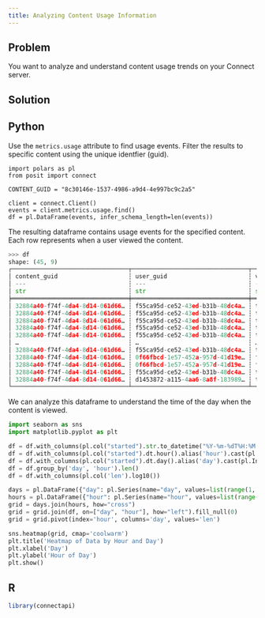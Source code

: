 ```yaml
---
title: Analyzing Content Usage Information
---
```


## Problem

You want to analyze and understand content usage trends on your Connect server.

## Solution

:::{.panel-tabset group="language"}

## Python

Use the `metrics.usage` attribute to find usage events. Filter the results to specific content using the unique identfier (guid).

```.python
import polars as pl
from posit import connect

CONTENT_GUID = "8c30146e-1537-4986-a9d4-4e997bc9c2a5"

client = connect.Client()
events = client.metrics.usage.find()
df = pl.DataFrame(events, infer_schema_length=len(events))
```

The resulting dataframe contains usage events for the specified content. Each row represents when a user viewed the content.

```python
>>> df
shape: (45, 9)
┌─────────────────────────────────┬─────────────────────────────────┬─────────────┬──────────────┬───┬──────────────────────┬──────────────────────┬──────────────┬─────────────────────────────────┐
│ content_guid                    ┆ user_guid                       ┆ variant_key ┆ rendering_id ┆ … ┆ started              ┆ ended                ┆ data_version ┆ path                            │
│ ---                             ┆ ---                             ┆ ---         ┆ ---          ┆   ┆ ---                  ┆ ---                  ┆ ---          ┆ ---                             │
│ str                             ┆ str                             ┆ str         ┆ str          ┆   ┆ str                  ┆ str                  ┆ i64          ┆ str                             │
╞═════════════════════════════════╪═════════════════════════════════╪═════════════╪══════════════╪═══╪══════════════════════╪══════════════════════╪══════════════╪═════════════════════════════════╡
│ 32884a40-f74f-4da4-8d14-061d66… ┆ f55ca95d-ce52-43ed-b31b-48dc4a… ┆ txvRW8SG    ┆ 3053950      ┆ … ┆ 2024-07-02T19:26:52Z ┆ 2024-07-02T19:26:52Z ┆ 3            ┆ /                               │
│ 32884a40-f74f-4da4-8d14-061d66… ┆ f55ca95d-ce52-43ed-b31b-48dc4a… ┆ txvRW8SG    ┆ 3053950      ┆ … ┆ 2024-07-02T19:26:56Z ┆ 2024-07-02T19:26:56Z ┆ 3            ┆ /                               │
│ 32884a40-f74f-4da4-8d14-061d66… ┆ f55ca95d-ce52-43ed-b31b-48dc4a… ┆ txvRW8SG    ┆ 3053950      ┆ … ┆ 2024-07-02T19:26:59Z ┆ 2024-07-02T19:26:59Z ┆ 3            ┆ /runbooks/refresh-quarto-conte… │
│ 32884a40-f74f-4da4-8d14-061d66… ┆ f55ca95d-ce52-43ed-b31b-48dc4a… ┆ txvRW8SG    ┆ 3053950      ┆ … ┆ 2024-07-02T19:27:11Z ┆ 2024-07-02T19:27:11Z ┆ 3            ┆ /                               │
│ 32884a40-f74f-4da4-8d14-061d66… ┆ f55ca95d-ce52-43ed-b31b-48dc4a… ┆ txvRW8SG    ┆ 3053950      ┆ … ┆ 2024-07-02T19:27:15Z ┆ 2024-07-02T19:27:15Z ┆ 3            ┆ /                               │
│ …                               ┆ …                               ┆ …           ┆ …            ┆ … ┆ …                    ┆ …                    ┆ …            ┆ …                               │
│ 32884a40-f74f-4da4-8d14-061d66… ┆ f55ca95d-ce52-43ed-b31b-48dc4a… ┆ txvRW8SG    ┆ 3053985      ┆ … ┆ 2024-07-03T14:17:23Z ┆ 2024-07-03T14:17:23Z ┆ 3            ┆ /runbooks/refresh-quarto-conte… │
│ 32884a40-f74f-4da4-8d14-061d66… ┆ 0f66fbcd-1e57-452a-957d-41d19e… ┆ txvRW8SG    ┆ 3053985      ┆ … ┆ 2024-07-03T14:35:57Z ┆ 2024-07-03T14:35:57Z ┆ 3            ┆ /                               │
│ 32884a40-f74f-4da4-8d14-061d66… ┆ 0f66fbcd-1e57-452a-957d-41d19e… ┆ txvRW8SG    ┆ 3053985      ┆ … ┆ 2024-07-03T14:35:59Z ┆ 2024-07-03T14:35:59Z ┆ 3            ┆ /runbooks/refresh-quarto-conte… │
│ 32884a40-f74f-4da4-8d14-061d66… ┆ f55ca95d-ce52-43ed-b31b-48dc4a… ┆ txvRW8SG    ┆ 3053985      ┆ … ┆ 2024-07-03T14:51:25Z ┆ 2024-07-03T14:51:25Z ┆ 3            ┆ /                               │
│ 32884a40-f74f-4da4-8d14-061d66… ┆ d1453872-a115-4aa6-8a8f-183989… ┆ txvRW8SG    ┆ 3053985      ┆ … ┆ 2024-07-03T16:40:16Z ┆ 2024-07-03T16:40:16Z ┆ 3            ┆ /                               │
└─────────────────────────────────┴─────────────────────────────────┴─────────────┴──────────────┴───┴──────────────────────┴──────────────────────┴──────────────┴─────────────────────────────────┘
```

We can analyze this dataframe to understand the time of the day when the content is viewed.

```python
import seaborn as sns
import matplotlib.pyplot as plt

df = df.with_columns(pl.col("started").str.to_datetime("%Y-%m-%dT%H:%M:%SZ"))
df = df.with_columns(pl.col("started").dt.hour().alias('hour').cast(pl.Int64))
df = df.with_columns(pl.col("started").dt.day().alias('day').cast(pl.Int64))
df = df.group_by('day', 'hour').len()
df = df.with_columns(pl.col('len').log10())

days = pl.DataFrame({"day": pl.Series(name="day", values=list(range(1, 32)))})
hours = pl.DataFrame({"hour": pl.Series(name="hour", values=list(range(0, 24)))})
grid = days.join(hours, how="cross")
grid = grid.join(df, on=["day", "hour"], how="left").fill_null(0)
grid = grid.pivot(index='hour', columns='day', values='len')

sns.heatmap(grid, cmap='coolwarm')
plt.title('Heatmap of Data by Hour and Day')
plt.xlabel('Day')
plt.ylabel('Hour of Day')
plt.show()
```

## R

```.r
library(connectapi)
```

:::
